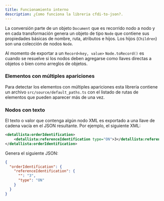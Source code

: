 ```yaml
---
title: Funcionamiento interno
description: ¿Como funciona la libreria cfdi-to-json?.
---
```


La conversión parte de un objeto `Document` que es recorrido nodo a nodo y en cada transformación
genera un objeto de tipo `Node` que contiene sus propiedades básicas de nombre, ruta, atributos e
hijos. Los hijos (`Children`) son una colección de nodos `Node`.

Al momento de exportar a un `Record<key, value>` `Node.toRecord()` es cuando se resuelve si los
nodos deben agregarse como llaves directas a objetos o bien como arreglos de objetos.

### Elementos con múltiples apariciones

Para detectar los elementos con múltiples apariciones esta librería contiene un archivo
`src/source/default_paths.ts` con el listado de rutas de elementos que pueden aparecer más de una
vez.

### Nodos con texto

El texto o valor que contenga algún nodo XML es exportado a una llave de cadena vacía en el JSON
resultante. Por ejemplo, el siguiente XML:

```xml
<detallista:orderIdentification>
    <detallista:referenceIdentification type="ON">3</detallista:referenceIdentification>
</detallista:orderIdentification>
```

Genera el siguiente JSON:

```json
{
  "orderIdentification": {
    "referenceIdentification": {
      "": "3",
      "type": "ON"
    }
  }
}
```
